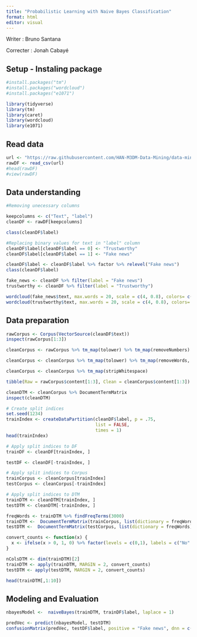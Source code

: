 ---
title: "Probabilistic Learning with Naive Bayes Classification"
format: html
editor: visual
---

Writer : Bruno Santana

Correcter : Jonah Cabayé

## Setup - Instaling package

```{r}
#install.packages("tm")
#install.packages("wordcloud")
#install.packages("e1071")

library(tidyverse)
library(tm)
library(caret)
library(wordcloud)
library(e1071)
```

## Read data

```{r}
url <- "https://raw.githubusercontent.com/HAN-M3DM-Data-Mining/data-mining-s1y2223-Shake782/master/datasets/NB-fakenews.csv"
rawDF <- read_csv(url)
#head(rawDF)
#view(rawDF)
```

## Data understanding

```{r}
#Removing unecessary columns

keepcolumns <- c("Text", "label")
cleanDF <- rawDF[keepcolumns]
```

```{r}
class(cleanDF$label)

#Replacing binary values for text in "label" column
cleanDF$label[cleanDF$label == 0] <- "Trustworthy"
cleanDF$label[cleanDF$label == 1] <- "Fake news"

cleanDF$label <- cleanDF$label %>% factor %>% relevel("Fake news")
class(cleanDF$label)
```

```{r}
fake_news <- cleanDF %>% filter(label = "Fake news")
trustworthy <- cleanDF %>% filter(label = "Trustworthy")

wordcloud(fake_news$text, max.words = 20, scale = c(4, 0.8), colors= c("indianred1","indianred2","indianred3","indianred"))
wordcloud(trustworthy$text, max.words = 20, scale = c(4, 0.8), colors= c("lightsteelblue1","lightsteelblue2","lightsteelblue3","lightsteelblue"))
```

## Data preparation

```{r}
rawCorpus <- Corpus(VectorSource(cleanDF$text))
inspect(rawCorpus[1:3])
```

```{r}
cleanCorpus <- rawCorpus %>% tm_map(tolower) %>% tm_map(removeNumbers)
```

```{r}
cleanCorpus <- cleanCorpus %>% tm_map(tolower) %>% tm_map(removeWords, stopwords()) %>% tm_map(removePunctuation)
```

```{r}
cleanCorpus <- cleanCorpus %>% tm_map(stripWhitespace)
```

```{r}
tibble(Raw = rawCorpus$content[1:3], Clean = cleanCorpus$content[1:3])
```

```{r}
cleanDTM <- cleanCorpus %>% DocumentTermMatrix
inspect(cleanDTM)
```

```{r}
# Create split indices
set.seed(1234)
trainIndex <- createDataPartition(cleanDF$label, p = .75, 
                                  list = FALSE, 
                                  times = 1)
head(trainIndex)
```

```{r}
# Apply split indices to DF
trainDF <- cleanDF[trainIndex, ]
```

```{r}
testDF <- cleanDF[-trainIndex, ]

# Apply split indices to Corpus
trainCorpus <- cleanCorpus[trainIndex]
testCorpus <- cleanCorpus[-trainIndex]

# Apply split indices to DTM
trainDTM <- cleanDTM[trainIndex, ]
testDTM <- cleanDTM[-trainIndex, ]
```

```{r}
freqWords <- trainDTM %>% findFreqTerms(3000)
trainDTM <-  DocumentTermMatrix(trainCorpus, list(dictionary = freqWords)
testDTM <-  DocumentTermMatrix(testCorpus, list(dictionary = freqWords)
```

```{r}
convert_counts <- function(x) {
  x <- ifelse(x > 0, 1, 0) %>% factor(levels = c(0,1), labels = c("No", "Yes"))
}

nColsDTM <- dim(trainDTM)[2]
trainDTM <- apply(trainDTM, MARGIN = 2, convert_counts)
testDTM <- apply(testDTM, MARGIN = 2, convert_counts)

head(trainDTM[,1:10])
```

## Modeling and Evaluation

```{r}
nbayesModel <-  naiveBayes(trainDTM, trainDF$label, laplace = 1)
```

```{r}
predVec <- predict(nbayesModel, testDTM)
confusionMatrix(predVec, testDF$label, positive = "Fake news", dnn = c("Prediction"))
```
